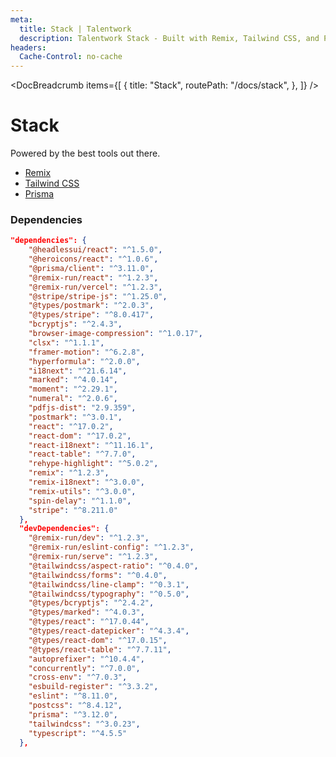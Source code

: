 ```yaml
---
meta:
  title: Stack | Talentwork
  description: Talentwork Stack - Built with Remix, Tailwind CSS, and Prisma.
headers:
  Cache-Control: no-cache
---
```



<DocBreadcrumb
  items={[
    {
      title: "Stack",
      routePath: "/docs/stack",
    },
  ]}
/>

# Stack

Powered by the best tools out there.

- [Remix](https://remix.run/)
- [Tailwind CSS](https://tailwindcss.com/)
- [Prisma](https://www.prisma.io/)

### Dependencies

```json
"dependencies": {
    "@headlessui/react": "^1.5.0",
    "@heroicons/react": "^1.0.6",
    "@prisma/client": "^3.11.0",
    "@remix-run/react": "^1.2.3",
    "@remix-run/vercel": "^1.2.3",
    "@stripe/stripe-js": "^1.25.0",
    "@types/postmark": "^2.0.3",
    "@types/stripe": "^8.0.417",
    "bcryptjs": "^2.4.3",
    "browser-image-compression": "^1.0.17",
    "clsx": "^1.1.1",
    "framer-motion": "^6.2.8",
    "hyperformula": "^2.0.0",
    "i18next": "^21.6.14",
    "marked": "^4.0.14",
    "moment": "^2.29.1",
    "numeral": "^2.0.6",
    "pdfjs-dist": "2.9.359",
    "postmark": "^3.0.1",
    "react": "^17.0.2",
    "react-dom": "^17.0.2",
    "react-i18next": "^11.16.1",
    "react-table": "^7.7.0",
    "rehype-highlight": "^5.0.2",
    "remix": "^1.2.3",
    "remix-i18next": "^3.0.0",
    "remix-utils": "^3.0.0",
    "spin-delay": "^1.1.0",
    "stripe": "^8.211.0"
  },
  "devDependencies": {
    "@remix-run/dev": "^1.2.3",
    "@remix-run/eslint-config": "^1.2.3",
    "@remix-run/serve": "^1.2.3",
    "@tailwindcss/aspect-ratio": "^0.4.0",
    "@tailwindcss/forms": "^0.4.0",
    "@tailwindcss/line-clamp": "^0.3.1",
    "@tailwindcss/typography": "^0.5.0",
    "@types/bcryptjs": "^2.4.2",
    "@types/marked": "^4.0.3",
    "@types/react": "^17.0.44",
    "@types/react-datepicker": "^4.3.4",
    "@types/react-dom": "^17.0.15",
    "@types/react-table": "^7.7.11",
    "autoprefixer": "^10.4.4",
    "concurrently": "^7.0.0",
    "cross-env": "^7.0.3",
    "esbuild-register": "^3.3.2",
    "eslint": "^8.11.0",
    "postcss": "^8.4.12",
    "prisma": "^3.12.0",
    "tailwindcss": "^3.0.23",
    "typescript": "^4.5.5"
  },
```
